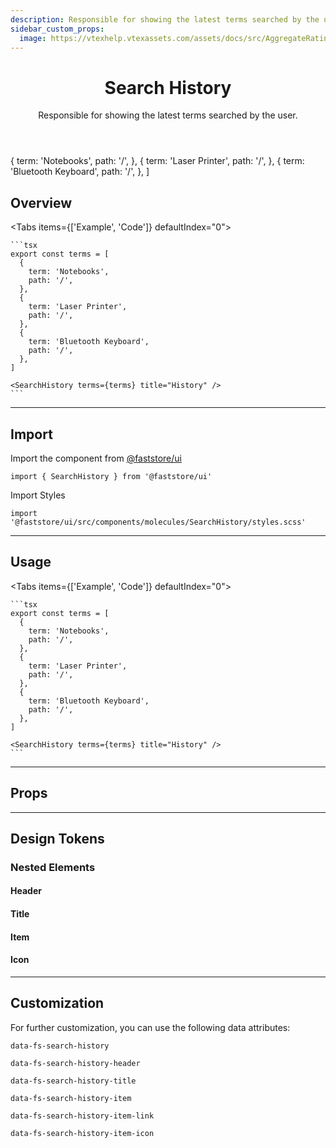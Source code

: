 ```yaml
---
description: Responsible for showing the latest terms searched by the user.
sidebar_custom_props:
  image: https://vtexhelp.vtexassets.com/assets/docs/src/AggregateRating___a8300916874f5a11de7633b7cabc12e9.png
---
```



<header>

# Search History

Responsible for showing the latest terms searched by the user.

</header>

  {
    term: 'Notebooks',
    path: '/',
  },
  {
    term: 'Laser Printer',
    path: '/',
  },
  {
    term: 'Bluetooth Keyboard',
    path: '/',
  },
]

## Overview

<Tabs items={['Example', 'Code']} defaultIndex="0">
  <Tab>
    <OverviewSection>
      <SearchHistory terms={terms} title="History" />
    </OverviewSection>
  </Tab>
  <Tab>

    ```tsx
    export const terms = [
      {
        term: 'Notebooks',
        path: '/',
      },
      {
        term: 'Laser Printer',
        path: '/',
      },
      {
        term: 'Bluetooth Keyboard',
        path: '/',
      },
    ]

    <SearchHistory terms={terms} title="History" />
    ```

  </Tab>
</Tabs>

---

## Import

Import the component from <a href="https://www.faststore.dev/reference/ui/get-started-faststore-ui">@faststore/ui</a>

```tsx
import { SearchHistory } from '@faststore/ui'
```

Import Styles

```tsx
import '@faststore/ui/src/components/molecules/SearchHistory/styles.scss'
```

---

## Usage

<Tabs items={['Example', 'Code']} defaultIndex="0">
  <Tab>
    <OverviewSection>
      <SearchHistory terms={terms} title="History" />
    </OverviewSection>
  </Tab>
  <Tab>

    ```tsx
    export const terms = [
      {
        term: 'Notebooks',
        path: '/',
      },
      {
        term: 'Laser Printer',
        path: '/',
      },
      {
        term: 'Bluetooth Keyboard',
        path: '/',
      },
    ]

    <SearchHistory terms={terms} title="History" />
    ```

  </Tab>
</Tabs>

---

## Props

<PropsSection name="SearchHistory" />

---

## Design Tokens

<TokenTable>
  <TokenRow
    token="--fs-search-history-padding-top"
    value="var(--fs-spacing-2)"
  />
  <TokenRow
    token="--fs-search-history-padding-right"
    value="var(--fs-spacing-3)"
  />
  <TokenRow
    token="--fs-search-history-padding-bottom"
    value="var(--fs-search-history-padding-top)"
  />
  <TokenRow
    token="--fs-search-history-padding-left"
    value="var(--fs-search-history-padding-right)"
  />
</TokenTable>

### Nested Elements

#### Header

<TokenTable>
  <TokenRow
    token="--fs-search-history-header-padding-top"
    value="var(--fs-spacing-1)"
  />
  <TokenRow
    token="--fs-search-history-header-padding-bottom"
    value="var(--fs-search-history-header-padding-top)"
  />
</TokenTable>

#### Title

<TokenTable>
  <TokenRow
    token="--fs-search-history-title-size"
    value="var(--fs-text-size-lead)"
  />
  <TokenRow token="--fs-search-history-title-line-height" value="1.5" />
</TokenTable>

#### Item

<TokenTable>
  <TokenRow
    token="--fs-search-history-item-text-size"
    value="var(--fs-text-size-2)"
  />
  <TokenRow token="--fs-search-history-item-line-height" value="1.25" />
  <TokenRow
    token="--fs-search-history-item-bkg-color-hover"
    value="var(--fs-color-tertiary-bkg-hover)"
    isColor
  />
</TokenTable>

#### Icon

<TokenTable>
  <TokenRow
    token="--fs-search-history-item-icon-color"
    value="var(--fs-color-neutral-4)"
    isColor
  />
  <TokenRow
    token="--fs-search-history-item-icon-margin-right"
    value="var(--fs-spacing-1)"
  />
  <TokenRow token="--fs-search-history-item-icon-size" value="1.125rem" />
</TokenTable>

---

## Customization

For further customization, you can use the following data attributes:

`data-fs-search-history`

`data-fs-search-history-header`

`data-fs-search-history-title`

`data-fs-search-history-item`

`data-fs-search-history-item-link`

`data-fs-search-history-item-icon`
